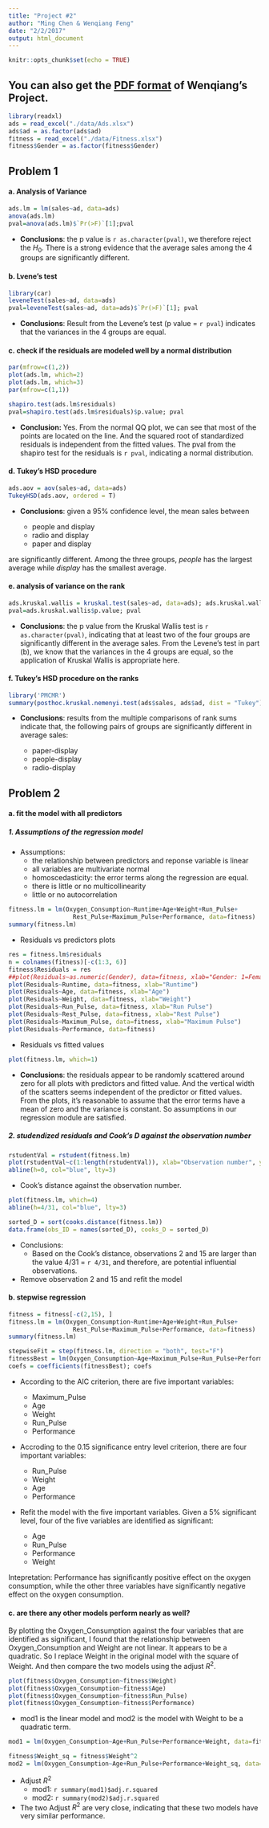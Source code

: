 ```yaml
---
title: "Project #2"
author: "Ming Chen & Wenqiang Feng"
date: "2/2/2017"
output: html_document
---
```


```r
knitr::opts_chunk$set(echo = TRUE)
```
## You can also get the [PDF format](./pdf/final.pdf) of Wenqiang's Project.


```R
library(readxl)
ads = read_excel("./data/Ads.xlsx")
ads$ad = as.factor(ads$ad)
fitness = read_excel("./data/Fitness.xlsx")
fitness$Gender = as.factor(fitness$Gender)
```

## Problem 1

#### a. Analysis of Variance

```R
ads.lm = lm(sales~ad, data=ads)
anova(ads.lm)
pval=anova(ads.lm)$`Pr(>F)`[1];pval
```

* __Conclusions__: the p value is `r as.character(pval)`, we therefore reject the $H_{0}$. There is a strong evidence that the average sales among the 4 groups are significantly different.


#### b. Lvene's test

```R
library(car)
leveneTest(sales~ad, data=ads)
pval=leveneTest(sales~ad, data=ads)$`Pr(>F)`[1]; pval
```

* __Conclusions__: Result from the Levene's test (p value = `r pval`) indicates that the variances in the 4 groups are equal.

#### c. check if the residuals are modeled well by a normal distribution

```R
par(mfrow=c(1,2))
plot(ads.lm, which=2)
plot(ads.lm, which=3)
par(mfrow=c(1,1))
```

```R
shapiro.test(ads.lm$residuals)
pval=shapiro.test(ads.lm$residuals)$p.value; pval
```

* __Conclusion:__ Yes. From the normal QQ plot, we can see that most of the points are located on the line. And the squared root of standardized residuals is independent from the fitted values. The pval from the shapiro test for the residuals is `r pval`, indicating a normal distribution. 


#### d. Tukey's HSD procedure

```R
ads.aov = aov(sales~ad, data=ads)
TukeyHSD(ads.aov, ordered = T)
```

* __Conclusions__: given a 95% confidence level, the mean sales between 

    + people and display
    + radio and display
    + paper and display
    
are significantly different. Among the three groups, *people* has the largest average while *display* has the smallest average.

#### e. analysis of variance on the rank

```R
ads.kruskal.wallis = kruskal.test(sales~ad, data=ads); ads.kruskal.wallis
pval=ads.kruskal.wallis$p.value; pval
```

* __Conclusions__: the p value from the Kruskal Wallis test is `r as.character(pval)`, indicating that at least two of the four groups are significantly different in the average sales. From the Levene's test in part (b), we know that the variances in the 4 groups are equal, so the application of Kruskal Wallis is appropriate here. 

#### f. Tukey's HSD procedure on the ranks

```R
library('PMCMR')
summary(posthoc.kruskal.nemenyi.test(ads$sales, ads$ad, dist = "Tukey"))
```

* __Conclusions__: results from the multiple comparisons of rank sums indicate that, the following pairs of groups are significantly different in average sales:

    + paper-display
    + people-display
    + radio-display
    

## Problem 2

#### a. fit the model with all predictors

##### 1. Assumptions of the regression model

* Assumptions:
  + the relationship between predictors and reponse variable is linear
  + all variables are multivariate normal
  + homoscedasticity: the error terms along the regression are equal.
  + there is little or no multicollinearity
  + little or no autocorrelation
  

```R
fitness.lm = lm(Oxygen_Consumption~Runtime+Age+Weight+Run_Pulse+
                  Rest_Pulse+Maximum_Pulse+Performance, data=fitness)
summary(fitness.lm)
```

* Residuals vs predictors plots

```R
res = fitness.lm$residuals
n = colnames(fitness)[-c(1:3, 6)]
fitness$Residuals = res
##plot(Residuals~as.numeric(Gender), data=fitness, xlab="Gender: 1=Female; 2=Male")
plot(Residuals~Runtime, data=fitness, xlab="Runtime")
plot(Residuals~Age, data=fitness, xlab="Age")
plot(Residuals~Weight, data=fitness, xlab="Weight")
plot(Residuals~Run_Pulse, data=fitness, xlab="Run Pulse")
plot(Residuals~Rest_Pulse, data=fitness, xlab="Rest Pulse")
plot(Residuals~Maximum_Pulse, data=fitness, xlab="Maximum Pulse")
plot(Residuals~Performance, data=fitness)
```

* Residuals vs fitted values

```R
plot(fitness.lm, which=1)
```

* __Conclusions__: the residuals appear to be randomly scattered around zero for all plots with predictors and fitted value. And the vertical width of the scatters seems independent of the predictor or fitted values. From the plots, it's reasonable to assume that the error terms have a mean of zero and the variance is constant. So assumptions in our regression module are satisfied.

##### 2. studendized residuals and Cook's D against the observation number

```R
rstudentVal = rstudent(fitness.lm)
plot(rstudentVal~c(1:length(rstudentVal)), xlab="Observation number", ylab="Studendized residuals")
abline(h=0, col="blue", lty=3)
```


* Cook's distance against the observation number.

```R
plot(fitness.lm, which=4)
abline(h=4/31, col="blue", lty=3)

sorted_D = sort(cooks.distance(fitness.lm))
data.frame(obs_ID = names(sorted_D), cooks_D = sorted_D)
```

* Conclusions:
    + Based on the Cook's distance, observations 2 and 15 are larger than the value 4/31 = `r 4/31`, and therefore, are potential influential observations.
   
* Remove observation 2 and 15 and refit the model

#### b. stepwise regression

```R
fitness = fitness[-c(2,15), ]
fitness.lm = lm(Oxygen_Consumption~Runtime+Age+Weight+Run_Pulse+
                  Rest_Pulse+Maximum_Pulse+Performance, data=fitness)
summary(fitness.lm)

stepwiseFit = step(fitness.lm, direction = "both", test="F")
fitnessBest = lm(Oxygen_Consumption~Age+Maximum_Pulse+Run_Pulse+Performance+Weight, data=fitness); summary(fitnessBest)
coefs = coefficients(fitnessBest); coefs
```

* According to the AIC criterion, there are five important variables: 
    + Maximum_Pulse
    + Age
    + Weight
    + Run_Pulse
    + Performance
    
* Accroding to the 0.15 significance entry level criterion, there are four important variables:

    + Run_Pulse
    + Weight
    + Age
    + Performance
    
* Refit the model with the five important variables. Given a 5% significant level, four of the five variables are identified as significant:
    + Age
    + Run_Pulse
    + Performance
    + Weight

Intepretation: Performance has significantly positive effect on the oxygen consumption, while the other three variables have significantly negative effect on the oxygen consumption.

#### c. are there any other models perform nearly as well?

By plotting the Oxygen\_Consumption against the four variables that are identified as significant, I found that the relationship between Oxygen\_Consumption and Weight are not linear. It appears to be a quadratic. So I replace Weight in the original model with the square of Weight. And then compare the two models using the adjust $R^{2}$.

```R
plot(fitness$Oxygen_Consumption~fitness$Weight)
plot(fitness$Oxygen_Consumption~fitness$Age)
plot(fitness$Oxygen_Consumption~fitness$Run_Pulse)
plot(fitness$Oxygen_Consumption~fitness$Performance)
```


* mod1 is the linear model and mod2 is the model with Weight to be a quadratic term.

```R
mod1 = lm(Oxygen_Consumption~Age+Run_Pulse+Performance+Weight, data=fitness); summary(mod1)

fitness$Weight_sq = fitness$Weight^2
mod2 = lm(Oxygen_Consumption~Age+Run_Pulse+Performance+Weight_sq, data=fitness); summary(mod2)
```


* Adjust $R^{2}$
    + mod1: `r summary(mod1)$adj.r.squared`
    + mod2: `r summary(mod2)$adj.r.squared`
    
* The two Adjust $R^{2}$ are very close, indicating that these two models have very similar performance.
